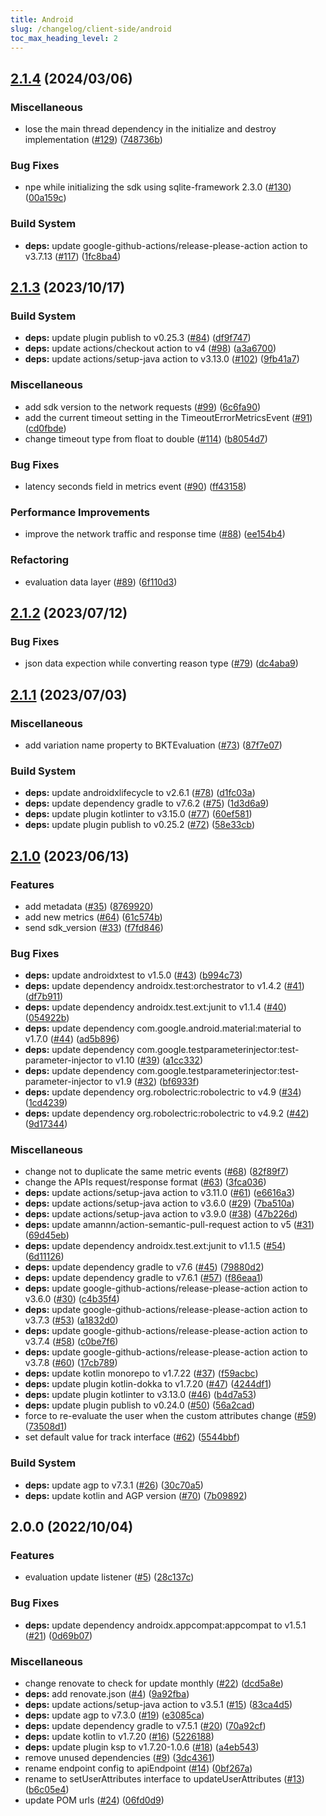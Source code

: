 ```yaml
---
title: Android
slug: /changelog/client-side/android
toc_max_heading_level: 2
---
```


<style>
  {`
    h2:not(:first-of-type) {
      border-top: 2px solid #ddd7e9;
      padding-top: 40px;
    }
  `}
</style>


## [2.1.4](https://github.com/bucketeer-io/android-client-sdk/compare/v2.1.3...v2.1.4) (2024/03/06)

### Miscellaneous

- lose the main thread dependency in the initialize and destroy implementation ([#129](https://github.com/bucketeer-io/android-client-sdk/issues/129)) ([748736b](https://github.com/bucketeer-io/android-client-sdk/commit/748736b07ccbd5c478a4ecd2876f2be6667ff56c))

### Bug Fixes

- npe while initializing the sdk using sqlite-framework 2.3.0 ([#130](https://github.com/bucketeer-io/android-client-sdk/issues/130)) ([00a159c](https://github.com/bucketeer-io/android-client-sdk/commit/00a159ca190ca6718c14218d6814be7444ea760f))

### Build System

- **deps:** update google-github-actions/release-please-action action to v3.7.13 ([#117](https://github.com/bucketeer-io/android-client-sdk/issues/117)) ([1fc8ba4](https://github.com/bucketeer-io/android-client-sdk/commit/1fc8ba4931f6a0c6e9194a4125b474d3b20cb59d))

## [2.1.3](https://github.com/bucketeer-io/android-client-sdk/compare/v2.1.2...v2.1.3) (2023/10/17)

### Build System

- **deps:** update plugin publish to v0.25.3 ([#84](https://github.com/bucketeer-io/android-client-sdk/issues/84)) ([df9f747](https://github.com/bucketeer-io/android-client-sdk/commit/df9f74760fd182735237f7d6c45cebe9d3444117))
- **deps:** update actions/checkout action to v4 ([#98](https://github.com/bucketeer-io/android-client-sdk/issues/98)) ([a3a6700](https://github.com/bucketeer-io/android-client-sdk/commit/a3a6700a6160659685b7e901e9b062cf5f8b368d))
- **deps:** update actions/setup-java action to v3.13.0 ([#102](https://github.com/bucketeer-io/android-client-sdk/issues/102)) ([9fb41a7](https://github.com/bucketeer-io/android-client-sdk/commit/9fb41a7819bf145addb96f7c301531f01b0dbfb4))

### Miscellaneous

- add sdk version to the network requests ([#99](https://github.com/bucketeer-io/android-client-sdk/issues/99)) ([6c6fa90](https://github.com/bucketeer-io/android-client-sdk/commit/6c6fa90b8df78800a45ffeb3db990ba72f7aac38))
- add the current timeout setting in the TimeoutErrorMetricsEvent ([#91](https://github.com/bucketeer-io/android-client-sdk/issues/91)) ([cd0fbde](https://github.com/bucketeer-io/android-client-sdk/commit/cd0fbde4d5697ad981fa9a1dd0cca6bd54872e00))
- change timeout type from float to double ([#114](https://github.com/bucketeer-io/android-client-sdk/issues/114)) ([b8054d7](https://github.com/bucketeer-io/android-client-sdk/commit/b8054d7134b3f597c1b45d9da726dd615ee46092))

### Bug Fixes

- latency seconds field in metrics event ([#90](https://github.com/bucketeer-io/android-client-sdk/issues/90)) ([ff43158](https://github.com/bucketeer-io/android-client-sdk/commit/ff43158ee84541a4184d1787023214bb047d0b75))

### Performance Improvements

- improve the network traffic and response time ([#88](https://github.com/bucketeer-io/android-client-sdk/issues/88)) ([ee154b4](https://github.com/bucketeer-io/android-client-sdk/commit/ee154b49f3e9cea7d71cf12bdf5c5982b7fd5131))

### Refactoring

- evaluation data layer ([#89](https://github.com/bucketeer-io/android-client-sdk/issues/89)) ([6f110d3](https://github.com/bucketeer-io/android-client-sdk/commit/6f110d36f323137f4a9956980c39646f6df6df76))

## [2.1.2](https://github.com/bucketeer-io/android-client-sdk/compare/v2.1.1...v2.1.2) (2023/07/12)

### Bug Fixes

- json data expection while converting reason type ([#79](https://github.com/bucketeer-io/android-client-sdk/issues/79)) ([dc4aba9](https://github.com/bucketeer-io/android-client-sdk/commit/dc4aba9a4c0671bc990f211f5bdbb1a209c118d6))

## [2.1.1](https://github.com/bucketeer-io/android-client-sdk/compare/v2.1.0...v2.1.1) (2023/07/03)

### Miscellaneous

- add variation name property to BKTEvaluation ([#73](https://github.com/bucketeer-io/android-client-sdk/issues/73)) ([87f7e07](https://github.com/bucketeer-io/android-client-sdk/commit/87f7e07e14a13dd40ac5d8fe9a39685912a8eedb))

### Build System

- **deps:** update androidxlifecycle to v2.6.1 ([#78](https://github.com/bucketeer-io/android-client-sdk/issues/78)) ([d1fc03a](https://github.com/bucketeer-io/android-client-sdk/commit/d1fc03adf09ad482ff07ecf9ef1e662e48fcb479))
- **deps:** update dependency gradle to v7.6.2 ([#75](https://github.com/bucketeer-io/android-client-sdk/issues/75)) ([1d3d6a9](https://github.com/bucketeer-io/android-client-sdk/commit/1d3d6a97f58eef5157e8c1c2b118deed4b6f756a))
- **deps:** update plugin kotlinter to v3.15.0 ([#77](https://github.com/bucketeer-io/android-client-sdk/issues/77)) ([60ef581](https://github.com/bucketeer-io/android-client-sdk/commit/60ef581f85c664cea660b7deb2619f1816558b47))
- **deps:** update plugin publish to v0.25.2 ([#72](https://github.com/bucketeer-io/android-client-sdk/issues/72)) ([58e33cb](https://github.com/bucketeer-io/android-client-sdk/commit/58e33cb6bc8b94b30bec91c7bb8a61023a9bee8e))

## [2.1.0](https://github.com/bucketeer-io/android-client-sdk/compare/v2.0.0...v2.1.0) (2023/06/13)

### Features

- add metadata ([#35](https://github.com/bucketeer-io/android-client-sdk/issues/35)) ([8769920](https://github.com/bucketeer-io/android-client-sdk/commit/8769920d0c2bf4be34f37fadc1fcc152d3140846))
- add new metrics ([#64](https://github.com/bucketeer-io/android-client-sdk/issues/64)) ([61c574b](https://github.com/bucketeer-io/android-client-sdk/commit/61c574bce617577f18ca3656a73b4f9c1ebbb674))
- send sdk_version ([#33](https://github.com/bucketeer-io/android-client-sdk/issues/33)) ([f7fd846](https://github.com/bucketeer-io/android-client-sdk/commit/f7fd846b4821bb93564969a3117cef060a371306))

### Bug Fixes

- **deps:** update androidxtest to v1.5.0 ([#43](https://github.com/bucketeer-io/android-client-sdk/issues/43)) ([b994c73](https://github.com/bucketeer-io/android-client-sdk/commit/b994c7312cdf35941304b2d4cc8a637538adcb0e))
- **deps:** update dependency androidx.test:orchestrator to v1.4.2 ([#41](https://github.com/bucketeer-io/android-client-sdk/issues/41)) ([df7b911](https://github.com/bucketeer-io/android-client-sdk/commit/df7b91185ff0ef53bb87eea6cccbcad4ab7fbe3b))
- **deps:** update dependency androidx.test.ext:junit to v1.1.4 ([#40](https://github.com/bucketeer-io/android-client-sdk/issues/40)) ([054922b](https://github.com/bucketeer-io/android-client-sdk/commit/054922bf0d137526687ce071cb6077c200a81033))
- **deps:** update dependency com.google.android.material:material to v1.7.0 ([#44](https://github.com/bucketeer-io/android-client-sdk/issues/44)) ([ad5b896](https://github.com/bucketeer-io/android-client-sdk/commit/ad5b8962a81ffd2cc7f6c14125748a32395ed0a1))
- **deps:** update dependency com.google.testparameterinjector:test-parameter-injector to v1.10 ([#39](https://github.com/bucketeer-io/android-client-sdk/issues/39)) ([a1cc332](https://github.com/bucketeer-io/android-client-sdk/commit/a1cc3322d685bcf1de93e9b5513f816944aed7f1))
- **deps:** update dependency com.google.testparameterinjector:test-parameter-injector to v1.9 ([#32](https://github.com/bucketeer-io/android-client-sdk/issues/32)) ([bf6933f](https://github.com/bucketeer-io/android-client-sdk/commit/bf6933f46bd17e2bca6888960f47fcf74003dbef))
- **deps:** update dependency org.robolectric:robolectric to v4.9 ([#34](https://github.com/bucketeer-io/android-client-sdk/issues/34)) ([1cd4239](https://github.com/bucketeer-io/android-client-sdk/commit/1cd4239ba36f7f7db3b8e5bf2e7a6767d1dd528b))
- **deps:** update dependency org.robolectric:robolectric to v4.9.2 ([#42](https://github.com/bucketeer-io/android-client-sdk/issues/42)) ([9d17344](https://github.com/bucketeer-io/android-client-sdk/commit/9d1734432ff496dbccd4fc4866346794760f828b))

### Miscellaneous

- change not to duplicate the same metric events ([#68](https://github.com/bucketeer-io/android-client-sdk/issues/68)) ([82f89f7](https://github.com/bucketeer-io/android-client-sdk/commit/82f89f7cebca9972a5e76b25308722f65f9680c7))
- change the APIs request/response format ([#63](https://github.com/bucketeer-io/android-client-sdk/issues/63)) ([3fca036](https://github.com/bucketeer-io/android-client-sdk/commit/3fca0362e03e0fd6f49f7b811ce461a64946bc8d))
- **deps:** update actions/setup-java action to v3.11.0 ([#61](https://github.com/bucketeer-io/android-client-sdk/issues/61)) ([e6616a3](https://github.com/bucketeer-io/android-client-sdk/commit/e6616a36e83d5165496920da434853d734a6d8aa))
- **deps:** update actions/setup-java action to v3.6.0 ([#29](https://github.com/bucketeer-io/android-client-sdk/issues/29)) ([7ba510a](https://github.com/bucketeer-io/android-client-sdk/commit/7ba510ae1c8a4126dab95185317cde14383baeb8))
- **deps:** update actions/setup-java action to v3.9.0 ([#38](https://github.com/bucketeer-io/android-client-sdk/issues/38)) ([47b226d](https://github.com/bucketeer-io/android-client-sdk/commit/47b226d74859d162b2fa3447c15653705b89bb53))
- **deps:** update amannn/action-semantic-pull-request action to v5 ([#31](https://github.com/bucketeer-io/android-client-sdk/issues/31)) ([69d45eb](https://github.com/bucketeer-io/android-client-sdk/commit/69d45ebcb7e6888800e3a3e1e294d1385e32a128))
- **deps:** update dependency androidx.test.ext:junit to v1.1.5 ([#54](https://github.com/bucketeer-io/android-client-sdk/issues/54)) ([6d11126](https://github.com/bucketeer-io/android-client-sdk/commit/6d111260ca9a9ff79465de96265ea634c38f7376))
- **deps:** update dependency gradle to v7.6 ([#45](https://github.com/bucketeer-io/android-client-sdk/issues/45)) ([79880d2](https://github.com/bucketeer-io/android-client-sdk/commit/79880d25ca09a42c58d0715e0e65441309324deb))
- **deps:** update dependency gradle to v7.6.1 ([#57](https://github.com/bucketeer-io/android-client-sdk/issues/57)) ([f86eaa1](https://github.com/bucketeer-io/android-client-sdk/commit/f86eaa1fb6735bce434fa3218a8ed8c7cfaad3f6))
- **deps:** update google-github-actions/release-please-action action to v3.6.0 ([#30](https://github.com/bucketeer-io/android-client-sdk/issues/30)) ([c4b35f4](https://github.com/bucketeer-io/android-client-sdk/commit/c4b35f49bc98c37e4f83e14dbfc6abfb6e8a6646))
- **deps:** update google-github-actions/release-please-action action to v3.7.3 ([#53](https://github.com/bucketeer-io/android-client-sdk/issues/53)) ([a1832d0](https://github.com/bucketeer-io/android-client-sdk/commit/a1832d0cea9b05bd018f0277fa596c3ab0272308))
- **deps:** update google-github-actions/release-please-action action to v3.7.4 ([#58](https://github.com/bucketeer-io/android-client-sdk/issues/58)) ([c0be7f6](https://github.com/bucketeer-io/android-client-sdk/commit/c0be7f69519d4dc53079af277394e5ad1d35e045))
- **deps:** update google-github-actions/release-please-action action to v3.7.8 ([#60](https://github.com/bucketeer-io/android-client-sdk/issues/60)) ([17cb789](https://github.com/bucketeer-io/android-client-sdk/commit/17cb789fd068f637099827374600cf3eb3e6d723))
- **deps:** update kotlin monorepo to v1.7.22 ([#37](https://github.com/bucketeer-io/android-client-sdk/issues/37)) ([f59acbc](https://github.com/bucketeer-io/android-client-sdk/commit/f59acbc4a44d28a361551b399c77dfbe3935b95e))
- **deps:** update plugin kotlin-dokka to v1.7.20 ([#47](https://github.com/bucketeer-io/android-client-sdk/issues/47)) ([4244df1](https://github.com/bucketeer-io/android-client-sdk/commit/4244df110757108a9a9ebab0897a1fd4c67d92ad))
- **deps:** update plugin kotlinter to v3.13.0 ([#46](https://github.com/bucketeer-io/android-client-sdk/issues/46)) ([b4d7a53](https://github.com/bucketeer-io/android-client-sdk/commit/b4d7a532be7b1b7bb74b5fc375ff202a8b941f1c))
- **deps:** update plugin publish to v0.24.0 ([#50](https://github.com/bucketeer-io/android-client-sdk/issues/50)) ([56a2cad](https://github.com/bucketeer-io/android-client-sdk/commit/56a2cad4912fa9dcf1e6b19d8d5acfe1af442df5))
- force to re-evaluate the user when the custom attributes change ([#59](https://github.com/bucketeer-io/android-client-sdk/issues/59)) ([73508d1](https://github.com/bucketeer-io/android-client-sdk/commit/73508d1642da3c6db052f66a7471032aad56c269))
- set default value for track interface ([#62](https://github.com/bucketeer-io/android-client-sdk/issues/62)) ([5544bbf](https://github.com/bucketeer-io/android-client-sdk/commit/5544bbfb5dd127a8d2058f5112734543270b2156))

### Build System

- **deps:** update agp to v7.3.1 ([#26](https://github.com/bucketeer-io/android-client-sdk/issues/26)) ([30c70a5](https://github.com/bucketeer-io/android-client-sdk/commit/30c70a5efde54ebdc8b3652fd5c7a9592b7d707b))
- **deps:** update kotlin and AGP version ([#70](https://github.com/bucketeer-io/android-client-sdk/issues/70)) ([7b09892](https://github.com/bucketeer-io/android-client-sdk/commit/7b0989223acee12ba69402395411139fdd73f044))

## 2.0.0 (2022/10/04)

### Features

- evaluation update listener ([#5](https://github.com/bucketeer-io/android-client-sdk/issues/5)) ([28c137c](https://github.com/bucketeer-io/android-client-sdk/commit/28c137c184053405c759c7e30c912cf27e9fc119))

### Bug Fixes

- **deps:** update dependency androidx.appcompat:appcompat to v1.5.1 ([#21](https://github.com/bucketeer-io/android-client-sdk/issues/21)) ([0d69b07](https://github.com/bucketeer-io/android-client-sdk/commit/0d69b0765c56059bdd809bb6a9f171a8ce4fa3ef))

### Miscellaneous

- change renovate to check for update monthly ([#22](https://github.com/bucketeer-io/android-client-sdk/issues/22)) ([dcd5a8e](https://github.com/bucketeer-io/android-client-sdk/commit/dcd5a8e37d693f17eedf83858d86ca825c1976b8))
- **deps:** add renovate.json ([#4](https://github.com/bucketeer-io/android-client-sdk/issues/4)) ([9a92fba](https://github.com/bucketeer-io/android-client-sdk/commit/9a92fba6c9a6f103589ebd9188958a62455c0298))
- **deps:** update actions/setup-java action to v3.5.1 ([#15](https://github.com/bucketeer-io/android-client-sdk/issues/15)) ([83ca4d5](https://github.com/bucketeer-io/android-client-sdk/commit/83ca4d5cac652f39af2a15c6b26fd956c4af5d73))
- **deps:** update agp to v7.3.0 ([#19](https://github.com/bucketeer-io/android-client-sdk/issues/19)) ([e3085ca](https://github.com/bucketeer-io/android-client-sdk/commit/e3085caa30cfc6a376ac878e4d5967461f9b5552))
- **deps:** update dependency gradle to v7.5.1 ([#20](https://github.com/bucketeer-io/android-client-sdk/issues/20)) ([70a92cf](https://github.com/bucketeer-io/android-client-sdk/commit/70a92cfd4f15eba00b8d4197e317eed343334471))
- **deps:** update kotlin to v1.7.20 ([#16](https://github.com/bucketeer-io/android-client-sdk/issues/16)) ([5226188](https://github.com/bucketeer-io/android-client-sdk/commit/522618823b3196568a44c24caf5914264d064f80))
- **deps:** update plugin ksp to v1.7.20-1.0.6 ([#18](https://github.com/bucketeer-io/android-client-sdk/issues/18)) ([a4eb543](https://github.com/bucketeer-io/android-client-sdk/commit/a4eb543f45722b681084036504ef69ae1a1aa649))
- remove unused dependencies ([#9](https://github.com/bucketeer-io/android-client-sdk/issues/9)) ([3dc4361](https://github.com/bucketeer-io/android-client-sdk/commit/3dc4361839dad1e7ce61c814cd4cf88dd12ce364))
- rename endpoint config to apiEndpoint ([#14](https://github.com/bucketeer-io/android-client-sdk/issues/14)) ([0bf267a](https://github.com/bucketeer-io/android-client-sdk/commit/0bf267a3468a67a2fc48536e64748166903a8203))
- rename to setUserAttributes interface to updateUserAttributes ([#13](https://github.com/bucketeer-io/android-client-sdk/issues/13)) ([b6c05e4](https://github.com/bucketeer-io/android-client-sdk/commit/b6c05e4d5d065eec905f242addb1a1ed3543a256))
- update POM urls ([#24](https://github.com/bucketeer-io/android-client-sdk/issues/24)) ([06fd0d9](https://github.com/bucketeer-io/android-client-sdk/commit/06fd0d91595e26581b9522a8ac04ae5b970a4b03))
